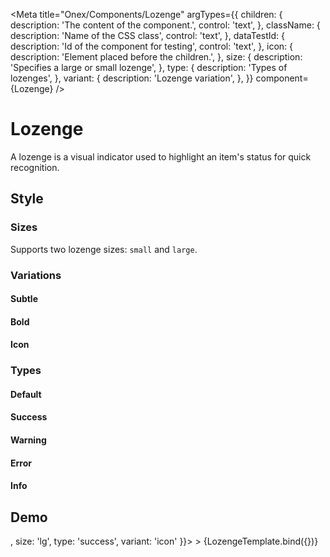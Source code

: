 <!-- Lozenge.mdx -->

<Meta
  title="Onex/Components/Lozenge"
  argTypes={{
    children: {
      description: 'The content of the component.',
      control: 'text',
    },
    className: {
      description: 'Name of the CSS class',
      control: 'text',
    },
    dataTestId: {
      description: 'Id of the component for testing',
      control: 'text',
    },
    icon: {
      description: 'Element placed before the children.',
    },
    size: {
      description: 'Specifies a large or small lozenge',
    },
    type: {
      description: 'Types of lozenges',
    },
    variant: {
      description: 'Lozenge variation',
    },
  }}
  component={Lozenge}
/>


# Lozenge

A lozenge is a visual indicator used to highlight an item's status for quick recognition.

## Style

### Sizes
Supports two lozenge sizes: ```small``` and  ```large```.

<Canvas>
  <Story name="Small" story={stories.Small} />
  <Story name="Large" story={stories.Large} />
</Canvas>

### Variations
#### Subtle

<Canvas>
  <Story name="Subtle" story={stories.Subtle} />
</Canvas>

#### Bold
<Canvas>
  <Story name="Bold" story={stories.Bold} />
</Canvas>

#### Icon
<Canvas>
  <Story name="Icon" story={stories.Icon} />
</Canvas>

### Types
#### Default
<Canvas>
  <Story name="DefaultSubtle" story={stories.DefaultSubtle} />
  <Story name="DefaultBold" story={stories.DefaultBold} />
  <Story name="DefaultIcon" story={stories.DefaultIcon} />
</Canvas>

#### Success
<Canvas>
  <Story name="SuccessSubtle" story={stories.SuccessSubtle} />
  <Story name="SuccessBold" story={stories.SuccessBold} />
  <Story name="SuccessIcon" story={stories.SuccessIcon} />
</Canvas>

#### Warning
<Canvas>
  <Story name="WarningSubtle" story={stories.WarningSubtle} />
  <Story name="WarningBold" story={stories.WarningBold} />
  <Story name="WarningIcon" story={stories.WarningIcon} />
</Canvas>

#### Error
<Canvas>
  <Story name="ErrorSubtle" story={stories.ErrorSubtle} />
  <Story name="ErrorBold" story={stories.ErrorBold} />
  <Story name="ErrorIcon" story={stories.ErrorIcon} />
</Canvas>

#### Info
<Canvas>
  <Story name="InfoSubtle" story={stories.InfoSubtle} />
  <Story name="InfoBold" story={stories.InfoBold} />
  <Story name="InfoIcon" story={stories.InfoIcon} />
</Canvas>

## Demo
<Canvas>
  <Story
    name="Demo"
    args={{
      children:'Success',
      className: 'custom-lozenge',
      dataTestId: 'test-lozenge-id',
      icon: <Check />,
      size: 'lg',
      type: 'success',
      variant: 'icon'
    }}>
    >
    {LozengeTemplate.bind({})}
  </Story>
</Canvas>

<ArgsTable story="Demo" />
